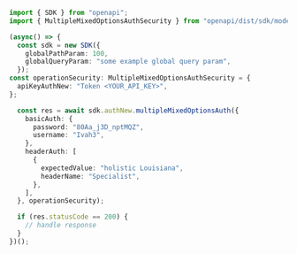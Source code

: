 ```typescript showLineNumbers copy filename="Multiple Mixed Options Auth usage example"
import { SDK } from "openapi";
import { MultipleMixedOptionsAuthSecurity } from "openapi/dist/sdk/models/operations";

(async() => {
  const sdk = new SDK({
    globalPathParam: 100,
    globalQueryParam: "some example global query param",
  });
const operationSecurity: MultipleMixedOptionsAuthSecurity = {
  apiKeyAuthNew: "Token <YOUR_API_KEY>",
};

  const res = await sdk.authNew.multipleMixedOptionsAuth({
    basicAuth: {
      password: "80Aa_j3D_nptMQZ",
      username: "Ivah3",
    },
    headerAuth: [
      {
        expectedValue: "holistic Louisiana",
        headerName: "Specialist",
      },
    ],
  }, operationSecurity);

  if (res.statusCode == 200) {
    // handle response
  }
})();
```
